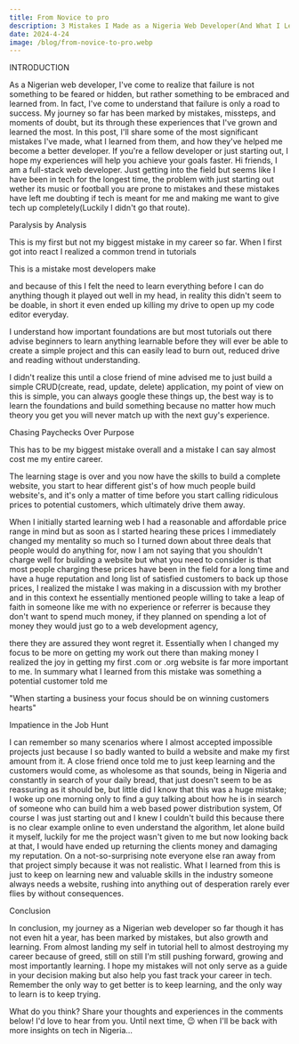 ```yaml
---
title: From Novice to pro
description: 3 Mistakes I Made as a Nigeria Web Developer(And What I Learned From Them).
date: 2024-4-24
image: /blog/from-novice-to-pro.webp
---
```


INTRODUCTION

As a Nigerian web developer, I've come to realize that failure is not something to be feared or hidden, but rather something to be embraced and learned from. In fact, I've come to understand that failure is only a road to success.
My journey so far has been marked by mistakes, missteps, and moments of doubt, but its through these experiences that I've grown and learned the most. In this post, I'll share some of the most significant mistakes I've made, what I learned from them, and how they've helped me become a better developer. If you're a fellow developer or just starting out, I hope my experiences will help you achieve your goals faster.
Hi friends, I am a full-stack web developer. Just getting into the field but seems like I have been in tech for the longest time, the problem with just starting out wether its music
or football
you are prone to mistakes and these mistakes have left me doubting if tech is meant for me and making me want to give tech up completely(Luckily I didn't go that route).

Paralysis by Analysis

This is my first but not my biggest mistake in my career so far. When I first got into react I realized a common trend in tutorials

This is a mistake most developers make

and because of this I felt the need to learn everything before I can do anything though it played out well in my head, in reality this didn't seem to be doable, in short it even ended up killing my drive to open up my code editor everyday.

I understand how important foundations are but most tutorials out there advise beginners to learn anything learnable before they will ever be able to create a simple project and this can easily lead to burn out, reduced drive and reading without understanding.

I didn't realize this until a close friend of mine advised me to just build a simple CRUD(create, read, update, delete) application, my point of view on this is simple, you can always google these things up, the best way is to learn the foundations and build something because no matter how much theory you get you will never match up with the next guy's experience.

Chasing Paychecks Over Purpose

This has to be my biggest mistake overall and a mistake I can say almost cost me my entire career.

The learning stage is over and you now have the skills to build a complete website, you start to hear different gist's of how much people build website's, and it's only a matter of time before you start calling ridiculous prices to potential customers, which ultimately drive them away.

When I initially started learning web I had a reasonable and affordable price range in mind but as soon as I started hearing these prices I immediately changed my mentality so much so I turned down about three deals that people would do anything for, now I am not saying that you shouldn't charge well for building a website but what you need to consider is that most people charging these prices have been in the field for a long time and have a huge reputation and long list of satisfied customers to back up those prices, I realized the mistake I was making in a discussion with my brother and in this context he essentially mentioned people willing to take a leap of faith in someone like me with no experience or referrer is because they don't want to spend much money, if they planned on spending a lot of money they would just go to a web development agency,

there they are assured they wont regret it. Essentially when I changed my focus to be more on getting my work out there than making money I realized the joy in getting my first .com or .org website is far more important to me. In summary what I learned from this mistake was something a potential customer told me

"When starting a business your focus should be on winning customers hearts"

Impatience in the Job Hunt

I can remember so many scenarios where I almost accepted impossible projects just because I so badly wanted to build a website and make my first amount from it. A close friend once told me to just keep learning and the customers would come, as wholesome as that sounds, being in Nigeria and constantly in search of your daily bread, that just doesn't seem to be as reassuring as it should be, but little did I know that this was a huge mistake; I woke up one morning only to find a guy talking about how he is in search of someone who can build him a web based power distribution system, Of course I was just starting out and I knew I couldn't build this because there is no clear example online to even understand the algorithm, let alone build it myself, luckily for me the project wasn't given to me but now looking back at that, I would have ended up returning the clients money and damaging my reputation. On a not-so-surprising note everyone else ran away from that project simply because it was not realistic. What I learned from this is just to keep on learning new and valuable skills in the industry someone always needs a website, rushing into anything out of desperation rarely ever flies by without consequences.

Conclusion

In conclusion, my journey as a Nigerian web developer so far though it has not even hit a year, has been marked by mistakes, but also growth and learning. From almost landing my self in tutorial hell to almost destroying my career because of greed, still on still I'm still pushing forward, growing and most importantly learning. I hope my mistakes will not only serve as a guide in your decision making but also help you fast track your career in tech. Remember the only way to get better is to keep learning, and the only way to learn is to keep trying.

What do you think? Share your thoughts and experiences in the comments below! I'd love to hear from you. Until next time, 😉 when I'll be back with more insights on tech in Nigeria…
